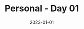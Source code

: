 ---
title: Personal - Day 01
date: '2023-01-01'
tags: ['personal']
draft: false
summary: Today is the first day of January. It's the time where everyone decides to try and be a better version of themselves. I'm still feeling really low on energy, so it's tough to see myself committing to that sort of improvement, but here's a few sentences to show my appreciation for the new year tradition.
images: []
layout: PostLayout
authors: ['default']
---